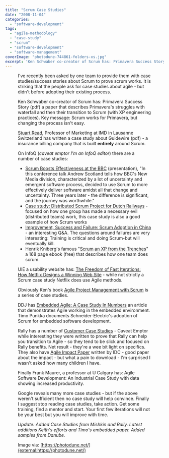 ```yaml
---
title: "Scrum Case Studies"
date: "2008-11-04"
categories: 
  - "software-development"
tags: 
  - "agile-methodology"
  - "case-study"
  - "scrum"
  - "software-development"
  - "software-management"
coverImage: "photodune-744861-folders-xs.jpg"
excerpt: 'Ken Schwaber co-creator of Scrum has: Primavera Success Story (pdf) a paper that describes'
---
```




<Figure
  src={Photodune744861FoldersXs}
  alt="stack of folders - image licensed from Photodune"
  caption="stack of folders - image licensed from Photodune"
/>
I've recently been asked by one team to provide them with case studies/success stories about Scrum to prove scrum works. It is striking that the people ask for case studies about agile - but didn't before adopting their existing process.

Ken Schwaber co-creator of Scrum has: Primavera Success Story (pdf) a paper that describes Primavera's struggles with waterfall and then their transition to Scrum (with XP engineering practices). Key message: Scrum works for Primavera, but changing the process isn't easy.

[Stuart Read](external:https://merkleinc.ch/themen-trends), Professor of Marketing at IMD in Lausanne Switzerland has written a case study about Guidewire (pdf) - a insurance billing company that is built **entirely** around Scrum.

On InfoQ (_caveat emptor I'm an InfoQ editor_) there are a number of case studies:

- [Scrum Boosts Effectiveness at the BBC](external:https://www.infoq.com/presentations/Scrum-bbc-newmedia/) (presentation), "In this conference talk Andrew Scotland tells how BBC's New Media division, characterized by a lot of uncertainty and emergent software process, decided to use Scrum to more effectively deliver software amidst all that change and uncertainty. Three years later - the difference is significant, and the journey was worthwhile."
- [Case study: Distributed Scrum Project for Dutch Railways](external:https://www.infoq.com/articles/dutch-railway-scrum/) - focused on how one group has made a necessary evil (distributed teams) work, this case study is also a good example of how Scrum works
- [Improvement, Success and Failure: Scrum Adoption in China](external:https://www.infoq.com/articles/Agile-adoption-study-china/) - an interesting Q&A. The questions around failures are very interesting: Training is critical and doing Scrum-but will eventually kill.
- Henrik Kniberg's famous "[Scrum an XP from the Trenches](external:https://www.infoq.com/minibooks/scrum-xp-from-the-trenches-2/)" a 168 page ebook (free) that describes how one team does scrum.

UIE a usability website has: [The Freedom of Fast Iterations: How Netflix Designs a Winning Web Site](external:https://articles.uie.com/fast_iterations/) - while not strictly a Scrum case study Netflix does use Agile methods.

Obviously Ken's book [Agile Project Management with Scrum](external:https://www.amazon.com/Agile-Project-Management-Microsoft-Professional/dp/073561993X/&tag=notesfromatoo-20) is a series of case studies.

DDJ has [Embedded Agile: A Case Study In Numbers](external:https://www.drdobbs.com/architecture-and-design/embedded-agile-a-case-study-in-numbers/193501924) an article that demonstrates Agile working in the embedded environment. Timo Punkka documents Schneider-Electric's adoption of Scrum for embedded software development.

Rally has a number of [Customer Case Studies](external:https://www.broadcom.com/case-studies) \- Caveat Emptor while interesting they were written to prove that Rally can help you transition to Agile - so they tend to be slick and focused on Rally benefits. Net result - they're a wee bit light on specifics. They also have [Agile Impact Paper](external:https://docs.broadcom.com/doc/idc-marketscape-agile-ppm-vendor-assessment) written by IDC - good paper about the impact - but what a pain to download - I'm surprised I wasn't asked how many children I have.

Finally Frank Maurer, a professor at U Calgary has: Agile Software Development: An Industrial Case Study with data showing increased productivity.

Google reveals many more case studies - but if the above weren't sufficient then no case study will help convince. Finally I suggest stop reading case studies, take action. Get some training, find a mentor and start. Your first few iterations will not be your best but you will improve with time.

_Update: Added Case Studies from Mishkin and Rally. Latest additions Keith's efforts and Timo's embedded paper. Added samples from Danube._

Image via: [https://photodune.net/](external:https://photodune.net/)
